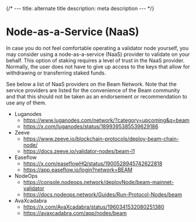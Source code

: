 {/* ---
title: alternate title
description: meta description
--- */}

# Node-as-a-Service (NaaS)

In case you do not feel comfortable operating a validator node yourself, you may consider using a node-as-a-service (NaaS) provider to validate on your behalf. This option of staking requires a level of trust in the NaaS provider. Normally, the user does not have to give up access to the keys that allow for withdrawing or transferring staked funds.

See below a list of NaaS providers on the Beam Network. Note that the service providers are listed for the convenience of the Beam community and that this should not be taken as an endorsement or recommendation to use any of them.

- Luganodes 
  - https://www.luganodes.com/network/?category=upcoming&q=beam
  - https://x.com/luganodes/status/1899395385539629186
- Zeeve 
  - https://www.zeeve.io/blockchain-protocols/deploy-beam-chain-node/
  - https://docs.zeeve.io/validator-nodes/beam-l1
- Easeflow 
  - https://x.com/easeflowHQ/status/1900528945742622818
  - https://app.easeflow.io/login?network=BEAM
- NodeOps 
  - https://console.nodeops.network/deployNode/beam-mainnet-validator
  - https://docs.nodeops.network/Guides/Run-Protocol-Nodes/beam
- AvaXcadabra
  - https://x.com/AvaXcadabra/status/1960341532080251380
  - https://avaxcadabra.com/app/nodes/beam
